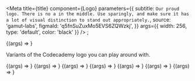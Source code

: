

<Meta
  title={title}
  component={Logo}
  parameters={{
    subtitle: `Our proud logo. There is no a in the middle. Use sparingly, and make sure
it has a lot of visual distinction to stand out appropriately.`,
    source: 'gamut-labs',
    figmaId: 'q5fnSuZuxMo5EVS6ZQWzkj',
  }}
  args={{ width: 256, type: 'default', color: 'black' }}
/>
;

<Canvas withSource="open">
  <Story name="Logo">{(args) => <Logo {...args} />}</Story>
</Canvas>

<PropsTable story="Logo" />

Variants of the Codecademy logo you can play around with.

<Canvas>
  <Story name="Pro" args={{ type: 'pro' }}>
    {(args) => <Logo {...args} />}
  </Story>
  <Story name="Pro Alt" args={{ type: 'proAlt' }}>
    {(args) => <Logo {...args} />}
  </Story>
  <Story name="Pro Lockup" args={{ type: 'proLockup' }}>
    {(args) => <Logo {...args} />}
  </Story>
  <Story name="Pro Mono" args={{ type: 'proMono' }}>
    {(args) => <Logo {...args} />}
  </Story>
  <Story name="Premium" args={{ type: 'premium' }}>
    {(args) => <Logo {...args} />}
  </Story>
  <Story name="Program" args={{ type: 'program' }}>
    {(args) => <Logo {...args} />}
  </Story>
  <Story name="Default" args={{ type: 'default' }}>
    {(args) => <Logo {...args} />}
  </Story>
</Canvas>
